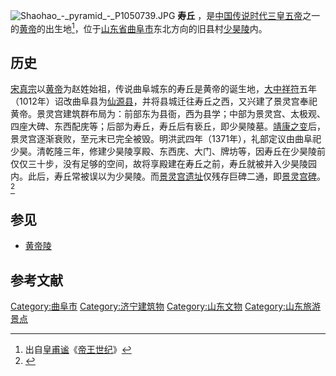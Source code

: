 [[File:Shaohao_-_pyramid_-_P1050739.JPG|thumb]]
'''寿丘''' ，是[[中国传说时代|中国传说时代]][[三皇五帝|三皇五帝]]之一的[[黄帝|黄帝]]的出生地<ref>出自[[皇甫谧|皇甫谧]]《[[帝王世纪|帝王世纪]]》</ref>，位于[[山东省|山东省]][[曲阜市|曲阜市]]东北方向的旧县村[[少昊陵|少昊陵]]内。 

==历史==
[[宋真宗|宋真宗]]以[[黄帝|黄帝]]为赵姓始祖，传说曲阜城东的寿丘是黄帝的诞生地，[[大中祥符|大中祥符]]五年（1012年）诏改曲阜县为[[仙源县|仙源县]]，并将县城迁往寿丘之西，又兴建了景灵宫奉祀黄帝。景灵宫建筑群布局为：前部东为县衙，西为县学；中部为景灵宫、太极观、四座大碑、东西配庑等；后部为寿丘，寿丘后有亵丘，即少昊陵墓。[[靖康之变|靖康之变]]后，景灵宫逐渐衰败，至元末已完全被毁。明洪武四年（1371年），礼部定议由曲阜祀少昊。清乾隆三年，修建少昊陵享殿、东西庑、大门、牌坊等，因寿丘在少昊陵前仅仅三十步，没有足够的空间，故将享殿建在寿丘之前，寿丘就被并入少昊陵园内。此后，寿丘常被误以为少昊陵。而[[景灵宫遗址|景灵宫遗址]]仅残存巨碑二通，即[[景灵宫碑|景灵宫碑]]。<ref>{{Cite web |url=http://www.jnwenbo.gov.cn/art/2014/11/13/art_5956_155191.html |title=曲阜景灵宫遗址 |access-date=2015-08-16 |archive-url=https://web.archive.org/web/20170206014718/http://www.jnwenbo.gov.cn/art/2014/11/13/art_5956_155191.html |archive-date=2017-02-06 |dead-url=yes }}</ref>

==参见==
*[[黄帝陵|黄帝陵]]


==参考文献==
{{commonscat|Shou Qiu}}
{{reflist}}

[[Category:曲阜市|Category:曲阜市]]
[[Category:济宁建筑物|Category:济宁建筑物]]
[[Category:山东文物|Category:山东文物]]
[[Category:山东旅游景点|Category:山东旅游景点]]